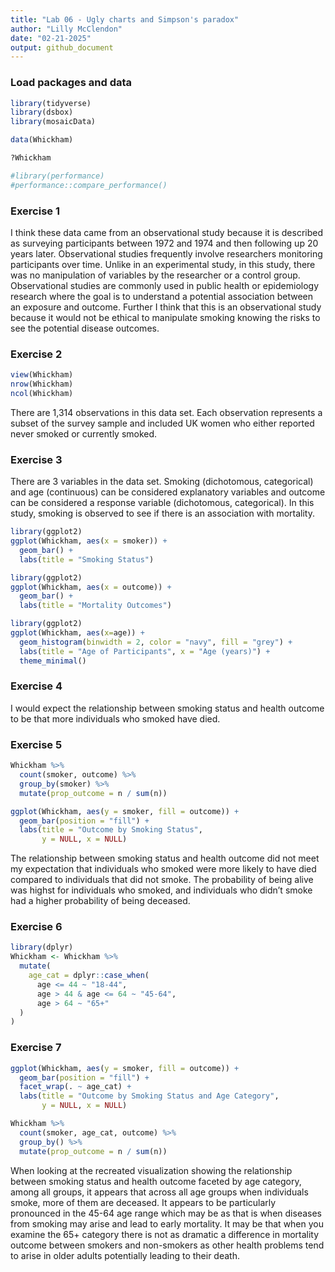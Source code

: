 ```yaml
---
title: "Lab 06 - Ugly charts and Simpson's paradox"
author: "Lilly McClendon"
date: "02-21-2025"
output: github_document
---
```


### Load packages and data

```r
library(tidyverse) 
library(dsbox)
library(mosaicData) 
```

```r
data(Whickham)

?Whickham

#library(performance)
#performance::compare_performance()
```

### Exercise 1

I think these data came from an observational study because it is described as surveying participants between 1972 and 1974 and then following up 20 years later. Observational studies frequently involve researchers monitoring participants over time. Unlike in an experimental study, in this study, there was no manipulation of variables by the researcher or a control group. Observational studies are commonly used in public health or epidemiology research where the goal is to understand a potential association between an exposure and outcome. Further I think that this is an observational study because it would not be ethical to manipulate smoking knowing the risks to see the potential disease outcomes.  

### Exercise 2

```r
view(Whickham)
nrow(Whickham)
ncol(Whickham)
```

There are 1,314 observations in this data set. Each observation represents a subset of the survey sample and included UK women who either reported never smoked or currently smoked. 

### Exercise 3

There are 3 variables in the data set. Smoking (dichotomous, categorical) and age (continuous) can be considered explanatory variables and outcome can be considered a response variable (dichotomous, categorical). In this study, smoking is observed to see if there is an association with mortality. 


```r
library(ggplot2)
ggplot(Whickham, aes(x = smoker)) + 
  geom_bar() + 
  labs(title = "Smoking Status")
```

```r
library(ggplot2)
ggplot(Whickham, aes(x = outcome)) + 
  geom_bar() + 
  labs(title = "Mortality Outcomes")
```

```r
library(ggplot2)
ggplot(Whickham, aes(x=age)) + 
  geom_histogram(binwidth = 2, color = "navy", fill = "grey") + 
  labs(title = "Age of Participants", x = "Age (years)") + 
  theme_minimal()
```

### Exercise 4

I would expect the relationship between smoking status and health outcome to be that more individuals who smoked have died. 

### Exercise 5

```r
Whickham %>%
  count(smoker, outcome) %>%
  group_by(smoker) %>%
  mutate(prop_outcome = n / sum(n))

ggplot(Whickham, aes(y = smoker, fill = outcome)) + 
  geom_bar(position = "fill") + 
  labs(title = "Outcome by Smoking Status", 
       y = NULL, x = NULL)
```

The relationship between smoking status and health outcome did not meet my expectation that individuals who smoked were more likely to have died compared to individuals that did not smoke. The probability of being alive was highst for individuals who smoked, and individuals who didn't smoke had a higher probability of being deceased. 

### Exercise 6

```r
library(dplyr)
Whickham <- Whickham %>% 
  mutate(
    age_cat = dplyr::case_when(
      age <= 44 ~ "18-44", 
      age > 44 & age <= 64 ~ "45-64",
      age > 64 ~ "65+"
  )
)
```

### Exercise 7

```r
ggplot(Whickham, aes(y = smoker, fill = outcome)) + 
  geom_bar(position = "fill") + 
  facet_wrap(. ~ age_cat) +
  labs(title = "Outcome by Smoking Status and Age Category", 
       y = NULL, x = NULL)

Whickham %>%
  count(smoker, age_cat, outcome) %>%
  group_by() %>%
  mutate(prop_outcome = n / sum(n))
```

When looking at the recreated visualization showing the relationship between smoking status and health outcome faceted by age category, among all groups, it appears that across all age groups when individuals smoke, more of them are deceased. It appears to be particularly pronounced in the 45-64 age range which may be as that is when diseases from smoking may arise and lead to early mortality. It may be that when you examine the 65+ category there is not as dramatic a difference in mortality outcome between smokers and non-smokers as other health problems tend to arise in older adults potentially leading to their death.  